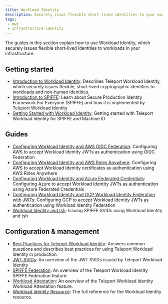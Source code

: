 ```yaml
---
title: Workload Identity
description: Securely issue flexible short-lived identities to your workloads
tags:
 - mwi
 - infrastructure-identity
---
```


The guides in this section explain how to use Workload Identity, which securely
issues flexible short-lived identities to workloads in your infrastructure.

## Getting started
- [Introduction to Workload Identity](./introduction.mdx): Describes Teleport Workload Identity, which securely issues flexible, short-lived cryptographic identities to workloads and non-human identities.
- [Introduction to SPIFFE](./spiffe.mdx): Learn about Secure Production Identity Framework For Everyone (SPIFFE) and how it is implemented by Teleport Workload Identity
- [Getting Started with Workload Identity](./getting-started.mdx): Getting started with Teleport Workload Identity for SPIFFE and Machine ID

## Guides
- [Configuring Workload Identity and AWS OIDC Federation](./aws-oidc-federation.mdx): Configuring AWS to accept Workload Identity JWTs as authentication using OIDC Federation
- [Configuring Workload Identity and AWS Roles Anywhere](./aws-roles-anywhere.mdx): Configuring AWS to accept Workload Identity certificates as authentication using AWS Roles Anywhere
- [Configuring Workload Identity and Azure Federated Credentials](./azure-federated-credentials.mdx): Configuring Azure to accept Workload Identity JWTs as authentication using Azure Federated Credentials
- [Configuring Workload Identity and GCP Workload Identity Federation with JWTs](./gcp-workload-identity-federation-jwt.mdx): Configuring GCP to accept Workload Identity JWTs as authentication using Workload Identity Federation
- [Workload Identity and tsh](./tsh.mdx): Issuing SPIFFE SVIDs using Workload Identity and tsh

## Configuration & management
- [Best Practices for Teleport Workload Identity](./best-practices.mdx): Answers common questions and describes best practices for using Teleport Workload Identity in production.
- [JWT SVIDs](./jwt-svids.mdx): An overview of the JWT SVIDs issued by Teleport Workload Identity
- [SPIFFE Federation](./federation.mdx): An overview of the Teleport Workload Identity SPIFFE Federation feature.
- [Workload Attestation](../../reference/workload-identity/workload-identity-api-and-workload-attestation.mdx#workload-attestation): An overview of the Teleport Workload Identity Workload Attestation feature.
- [Workload Identity Resource](../../reference/workload-identity/workload-identity-resource.mdx): The full reference for the Workload Identity resource.
